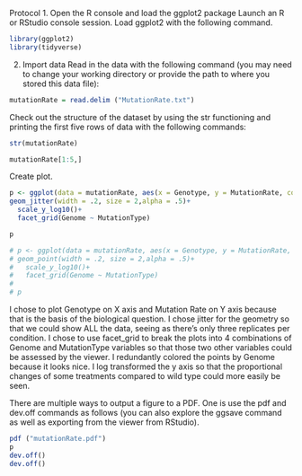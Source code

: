 
Protocol
1. Open the R console and load the ggplot2 package
Launch an R or RStudio console session. Load ggplot2 with the following command.

```r
library(ggplot2)
library(tidyverse)
```

2. Import data
Read in the data with the following command (you may need to change your working directory or provide the path to where you stored this data file):

```r
mutationRate = read.delim ("MutationRate.txt")
```

Check out the structure of the dataset by using the str functioning and printing the first five rows of data with the following commands:

```r
str(mutationRate)

mutationRate[1:5,]
```

Create plot.

```r
p <- ggplot(data = mutationRate, aes(x = Genotype, y = MutationRate, color = Genome)) +
geom_jitter(width = .2, size = 2,alpha = .5)+
  scale_y_log10()+
  facet_grid(Genome ~ MutationType)

p

# p <- ggplot(data = mutationRate, aes(x = Genotype, y = MutationRate, color = Genome)) +
# geom_point(width = .2, size = 2,alpha = .5)+
#   scale_y_log10()+
#   facet_grid(Genome ~ MutationType)
# 
# p
```

I chose to plot Genotype on X axis and Mutation Rate on Y axis because that is the basis of the biological question. I chose jitter for the geometry so that we could show ALL the data, seeing as there's only three replicates per condition. I chose to use facet_grid to break the plots into 4 combinations of Genome and MutationType variables so that those two other variables could be assessed by the viewer. I redundantly colored the points by Genome because it looks nice. I log transformed the y axis so that the proportional changes of some treatments compared to wild type could more easily be seen. 


There are multiple ways to output a figure to a PDF. One is use the pdf and dev.off commands as follows (you can also explore the ggsave command as well as exporting from the viewer from RStudio).

```r
pdf ("mutationRate.pdf")  
p 
dev.off()
dev.off()
```